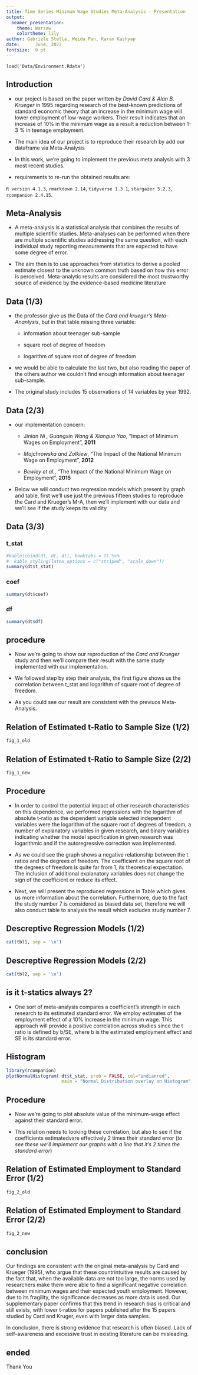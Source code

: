 ```yaml
---
title: Time Series Minimum Wage Studies Meta-Analysis - Presentation
output: 
  beamer_presentation: 
    theme: Warsaw
    colortheme: lily
author: Gabriele Stella, Weida Pan, Karan Kashyap
date:      June, 2022
fontsize:  9 pt  
---
```



```r.
load('Data/Environment.Rdata')
```



## Introduction

- our project is based on the paper written by *David Card & Alan B. Krueger* in 1995 regarding research of the best-known predictions of standard economic theory that an increase in the minimum wage will lower employment of low-wage workers. Their result indicates that an increase of 10% in the minimum wage as a result a reduction between 1-3 % in teenage employment. 

- The main idea of our project is to reproduce their research by add our dataframe via Meta-Analysis

- In this work, we're going to implement the previous meta analysis with 3 most recent studies. 


-   requirements to re-run the obtained results are:

`R version 4.1.3`, `rmarkdown 2.14`, `tidyverse 1.3.1`, `stargazer 5.2.3`, `rcompanion 2.4.15`.

## Meta-Analysis

- A meta-analysis is a statistical analysis that combines the results of multiple scientific studies. Meta-analyses can be performed when there are multiple scientific studies addressing the same question, with each individual study reporting measurements that are expected to have some degree of error. 

- The aim then is to use approaches from statistics to derive a pooled estimate closest to the unknown common truth based on how this error is perceived. Meta-analytic results are considered the most trustworthy source of evidence by the evidence-based medicine literature


## Data (1/3) 

- the professor give us the Data of the *Card and krueger's Meta-Ananlysis*, but in that table missing three variable: 

  - information about teenager sub-sample
  
  
  - square root of degree of freedom 
  
  
  - logarithm of square root of degree of freedom
  

- we would be able to calculate the last two, but also reading the paper of the others author we couldn't find enough information about teenager sub-sample. 


- The original study includes 15 observations of 14 variables by year 1992.


## Data (2/3)

- our implementation concern:

    - J*inlan Ni , Guangxin Wang & Xianguo Yao*, "Impact of Minimum Wages on Employment", **2011**
    
    - *Majchrowska and Zolkiew*, "The Impact of the National Minimum Wage on Employment", **2012**
    
    - *Bewley et al.*, "The Impact of the National Minimum Wage on Employment", **2015**
    
- Below we will conduct two regression models which present by graph and table, first we'll use just the previous fifteen studies to reproduce the Card and Krueger's M-A, then we'll implement with our data and we'll see if the study keeps its validity


## Data (3/3)

### **t_stat**
```r
#kable(cbind(dt, dt, dt), booktabs = T) %>%
#  kable_styling(latex_options = c("striped", "scale_down"))
summary(dt$t_stat)
```
### **coef**
```r
summary(dt$coef)
```
### **df**
```r
summary(dt$df)
```


## procedure

- Now we're going to show our reproduction of the *Card and Krueger* study and then we'll compare their result with the same study implemented with our implementation. 

- We followed step by step their analysis, the first figure shows us the correlation between t_stat and logarithm of square root of degree of freedom.

- As you could see our result are consistent with the previuos Meta-Analysis. 


## Relation of Estimated t-Ratio to Sample Size (1/2)

```r
fig_1_old
```

## Relation of Estimated t-Ratio to Sample Size (2/2)

```r
fig_1_new
```


## Procedure
- In order to control the potential impact of other research characteristics on this dependence, we performed regressions with the logarithm of absolute t-ratio as the dependent variable selected independent variables were the logarithm of the square root of degrees of freedom, a number of explanatory variables in given research, and binary variables indicating whether the model specification in given research was logarithmic and if the autoregressive correction was implemented.

- As we could see the graph shows a negative relationship between the t ratios and the degrees of freedom. The coefficient on the square root of the degrees of freedom is quite far from 1, its theoretical expectation. The inclusion of additional explanatory variables does not change the sign of the coefficient or reduce its effect.

- Next, we will present the reproduced regressions in Table which gives us more information about the correlation. Furthermore, due to the fact the study number 7 is considered as biased data set, therefore we will also conduct table to analysis the result which excludes study number 7.

## Descreptive Regression Models (1/2)

```r
cat(tbl1, sep = '\n')
```

## Descreptive Regression Models (2/2)

```r
cat(tbl2, sep = '\n')
```

## is it t-statics always 2?

- One sort of meta-analysis compares a coefficient's strength in each research to its estimated standard error. We employ estimates of the employment effect of a 10% increase in the minimum wage. This approach will provide a positive correlation across studies since the t ratio is defined by b/SE, where b is the estimated employment effect and SE is its standard error.

## Histogram 

```r
library(rcompanion)
plotNormalHistogram( dt$t_stat, prob = FALSE, col="indianred",
                     main = "Normal Distribution overlay on Histogram", linecol="black" )
```

## Procedure

- Now we're going to plot absolute value of the minimum-wage effect against their standard error. 

- This relation needs to looking these correlation, but also to see if the coefficients estimatedvare effectively 2 times their standard error (*to see these we'll implement our graphs with a line that it's 2 times the standard error*)

## Relation of Estimated Employment to Standard Error (1/2)

```r
fig_2_old
```

## Relation of Estimated Employment to Standard Error (2/2)

```r
fig_2_new
```


## conclusion
Our findings are consistent with the original meta-analysis by Card and Krueger (1995), who argue that these countrintuitive results are caused by the fact that, when the available data are not too large, the norms used by researchers make them were able to find a significant negative correlation between minimum wages and their expected youth employment. However, due to its fragility, the significance decreases as more data is used. Our supplementary paper confirms that this trend in research bias is critical and still exists, with lower t-ratios for papers published after the 15 papers studied by Card and Kruger, even with larger data samples. 

In conclusion, there is strong evidence that research is often biased. Lack of self-awareness and excessive trust in existing literature can be misleading. 

## ended

\centering  Thank You

